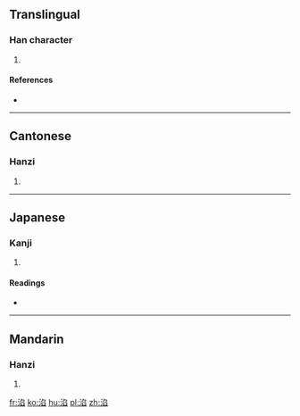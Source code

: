 ==Translingual==

===Han character===
{{Han char|rn=85|rad=水|as=08|sn=11|four=37177|canj=ENHX}}

# {{defn|Han|sort=水08}}

====References====
* {{Han ref|kx=0629.120|dkj=17624|dj=1031.070|hdz=31656.070|uh=6DCA|ud=28106|bh=D5F6|bd=54774}}

----

==Cantonese==

===Hanzi===
{{yue-hanzi|jyut=|y=yim1}}

# {{defn|lang=yue|sort=水08}}

----

==Japanese==

===Kanji===
{{ja-kanji|grade=|rs=水08}}

# {{defn|lang=ja|sort=水08}}

====Readings====
* {{ja-readings|on=[[かん]] (kan), [[ごん]] (gon), [[えん]] (en), [[あん]] (an)|kun=}}

----

==Mandarin==

===Hanzi===
{{cmn-hanzi|pin=[[hàn]] ([[han4]])|wg=han<sup>4</sup>}}

# {{defn|lang=cmn|sort=水08}}

[[fr:淊]]
[[ko:淊]]
[[hu:淊]]
[[pl:淊]]
[[zh:淊]]